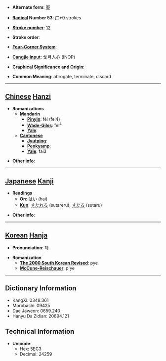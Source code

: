 * '''Alternate form''': [[廢]]

* '''[[Wiktionary:Chinese radical index| Radical]] Number 53''': [[Wiktionary:Chinese radical index 广|广]]+9 strokes

* '''[[Wiktionary:Chinese total strokes index|Stroke number]]''': [[Wiktionary:Chinese total strokes index 12|12]]

* '''Stroke order''': 

* '''[[Wiktionary:Chinese four corner index|Four-Corner System]]''': 

* '''[[Wiktionary:Chinese Cangjie index|Cangjie input]]''': 戈弓人心 (INOP)

* '''Graphical Significance and Origin''': 

* '''Common Meaning''': abrogate, terminate, discard

----

== [[Chinese]] [[Hanzi]] ==

* '''Romanizations'''
** '''[[Mandarin]]'''
*** '''[[Pinyin]]''': fèi (fei4)
*** '''[[Wade-Giles]]''': fei<sup>4</sup>
*** '''[[Yale]]''': 
** '''[[Cantonese]]'''
*** '''[[Jyutping]]''':
*** '''[[Penkyamp]]''': 
*** '''[[Yale]]''': fai3

* '''Other info''': 

----

== [[Japanese]] [[Kanji]] ==

* '''Readings'''
** '''[[On]]''': [[はい]] (hai)
** '''[[Kun]]''': [[すたれる]] (sutareru), [[すたる]] (sutaru)

* '''Other info''':  

----

== [[Korean]] [[Hanja]] ==

* '''Pronunciation''': 폐

* '''Romanization'''
** '''[[The 2000 South Korean Revised Romanization|The 2000 South Korean Revised]]''': pye
** '''[[McCune-Reischauer]]''': p'ye

----

== Dictionary Information ==

* KangXi: 0348.361
* Morobashi: 09425
* Dae Jaweon: 0659.240
* Hanyu Da Zidian: 20894.121

== Technical Information ==

* '''Unicode''':
** Hex: 5EC3
** Decimal: 24259